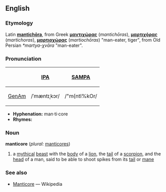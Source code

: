 ==English==
===Etymology===
Latin '''[[mantichora|mantichōra]]''', from Greek '''[[μαντιχώρας]]''' (''mantichōras''), '''[[μαρτιχόρας]]''' (''martichoras''), '''[[μαρτιοχώρας]]''' (''martiochōras'') "man-eater, tiger", from Old Persian ''*martya-χvāra'' "man-eater".  

===Pronunciation===
{| border=1 cellpadding=5
! !! [[w:International Phonetic Alphabet|IPA]] !! [[w:SAMPA|SAMPA]]
|-
! [[GenAm]]
| /ˈmæntɪˌkɔr/ || /"m{ntI%kOr/
|}

*'''Hyphenation:''' man·ti·core
*'''Rhymes:''' 

===Noun===
'''manticore''' (''plural:'' [[manticores]])
#a [[myth]]ical [[beast]] with the [[body]] of a [[lion]], the [[tail]] of a [[scorpion]], and the [[head]] of a man, said to be able to shoot spikes from its [[tail]] or [[mane]]

===See also===
*[[w:Manticore|Manticore]] — Wikipedia